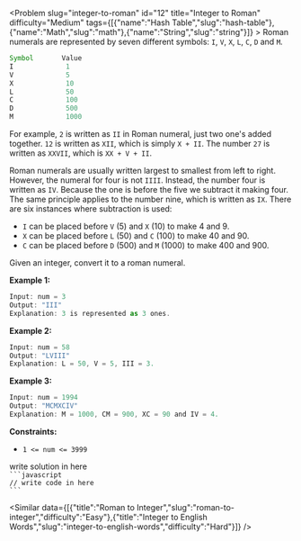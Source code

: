 
<Problem slug="integer-to-roman" id="12" title="Integer to Roman" difficulty="Medium" tags={[{"name":"Hash Table","slug":"hash-table"},{"name":"Math","slug":"math"},{"name":"String","slug":"string"}]} >
    Roman numerals are represented by seven different symbols: `I`, `V`, `X`, `L`, `C`, `D` and `M`.

```javascript 
Symbol       Value
I             1
V             5
X             10
L             50
C             100
D             500
M             1000
```

For example, `2` is written as `II` in Roman numeral, just two one's added together. `12` is written as `XII`, which is simply `X + II`. The number `27` is written as `XXVII`, which is `XX + V + II`.

Roman numerals are usually written largest to smallest from left to right. However, the numeral for four is not `IIII`. Instead, the number four is written as `IV`. Because the one is before the five we subtract it making four. The same principle applies to the number nine, which is written as `IX`. There are six instances where subtraction is used:

*   `I` can be placed before `V` (5) and `X` (10) to make 4 and 9. 
*   `X` can be placed before `L` (50) and `C` (100) to make 40 and 90. 
*   `C` can be placed before `D` (500) and `M` (1000) to make 400 and 900.

Given an integer, convert it to a roman numeral.

**Example 1:**

```javascript 
Input: num = 3
Output: "III"
Explanation: 3 is represented as 3 ones.

```

**Example 2:**

```javascript 
Input: num = 58
Output: "LVIII"
Explanation: L = 50, V = 5, III = 3.

```

**Example 3:**

```javascript 
Input: num = 1994
Output: "MCMXCIV"
Explanation: M = 1000, CM = 900, XC = 90 and IV = 4.

```

**Constraints:**

*   `1 <= num <= 3999`
</Problem >

<Solution>
write solution in here
</Solution>

<Code>
```javascript
// write code in here
```
</Code>

<Similar data={[{"title":"Roman to Integer","slug":"roman-to-integer","difficulty":"Easy"},{"title":"Integer to English Words","slug":"integer-to-english-words","difficulty":"Hard"}]} />
